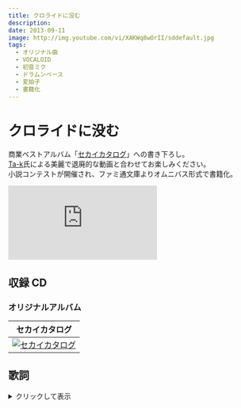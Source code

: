 ```yaml
---
title: クロライドに没む
description:
date: 2013-09-11
image: http://img.youtube.com/vi/XAKWq8wOrII/sddefault.jpg
tags:
  - オリジナル曲
  - VOCALOID
  - 初音ミク
  - ドラムンベース
  - 変拍子
  - 書籍化
---
```


# クロライドに没む

商業ベストアルバム「[セカイカタログ](../../discography/04_sekaicatalog.md)」への書き下ろし。  
[Ta-k](http://www.stalactite.net)氏による美麗で退廃的な動画と合わせてお楽しみください。  
小説コンテストが開催され、ファミ通文庫よりオムニバス形式で書籍化。

<iframe
  width={312}
  height={176}
  src="https://ext.nicovideo.jp/thumb/sm21793330"
  scrolling="no"
  style={{ border: "solid 1px #ccc" }}
  frameBorder={0}
/>

<iframe
  width="560"
  height="315"
  src="https://www.youtube.com/embed/XAKWq8wOrII"
  frameborder="0"
  allow="autoplay; encrypted-media"
  allowfullscreen
></iframe>

## 収録 CD

### オリジナルアルバム

|                                セカイカタログ                                 |
| :---------------------------------------------------------------------------: |
| [![セカイカタログ](../imgs/sekai_catalog_cover.png)](../cds/04_sekaicatalog/) |

## 歌詞

<details>
<summary>クリックして表示</summary>

静かに降り続ける真夏の雪  
明日も未来も 白の隙間に没んでゆく

壊れ歪んだ空の慟哭が  
光のように街を満たした  
砕けた夢と痛みを忘れて  
生かされる抜け殻の命

失意と憂いに彩られた街  
暁に染まる  
果てなく続く白の荒野

時を止めたこの目からこぼれ落ちた涙でさえ  
その乾いた身体をもう潤してはくれないのだろう

明日を失くしたのなら  
この先に何を視れば良いのだろう  
出口の無い迷路と  
白い海に没む

温もりはただ緩やかに尽きて  
握る手は崩れ落ち溶けた  
細く掠れた優しい嘘が  
呼び起こす 忘れた痛みを

抱き寄せた背は腕をすり抜けて  
夢はもう砂のように消えた  
諦めた世界 二度と戻らない  
時の先を視ることも無い

やがて朽ち果てるなら  
この場所で混ざりあって共に眠る  
君といつか望んだささやかな永遠

冷たい静けさだけが  
この場所に花を手向けてくれるだろう  
何もかも飲み込んだ白い海に眠る

</details>
